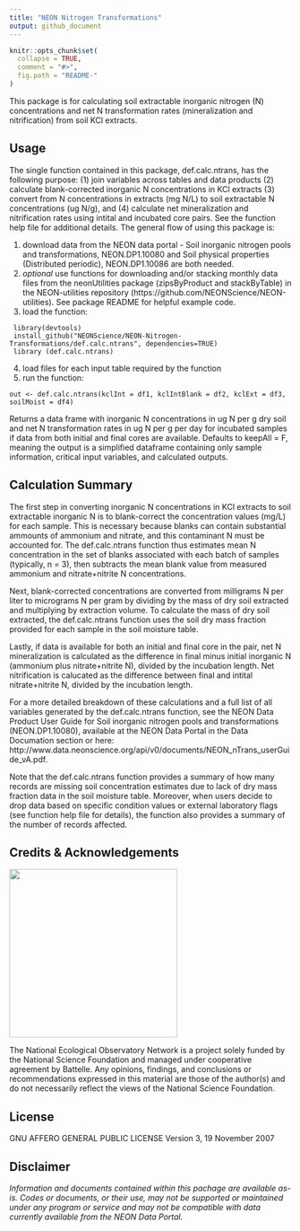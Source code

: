 ```yaml
---
title: "NEON Nitrogen Transformations"
output: github_document
---
```


<!-- README.md is generated from README.Rmd. Please edit that file -->

```r
knitr::opts_chunk$set(
  collapse = TRUE,
  comment = "#>",
  fig.path = "README-"
)

```
<!-- ****** Description ****** -->

This package is for calculating soil extractable inorganic nitrogen (N) concentrations and net N transformation rates (mineralization and nitrification) from soil KCl extracts.

<!-- ****** Usage ****** -->
## Usage
The single function contained in this package, def.calc.ntrans, has the following purpose: (1) join variables across tables and data products (2) calculate blank-corrected inorganic N concentrations in KCl extracts (3) convert from N concentrations in extracts (mg N/L) to soil extractable N concentrations (ug N/g), and (4) calculate net mineralization and nitrification rates using intital and incubated core pairs. See the function help file for additional details. The general flow of using this package is:

1. download data from the NEON data portal - Soil inorganic nitrogen pools and transformations,
NEON.DP1.10080 and Soil physical properties (Distributed periodic), NEON.DP1.10086 are both needed.
2. _optional_ use functions for downloading and/or stacking monthly data files from the neonUtilities package (zipsByProduct and stackByTable) in the NEON-utilities repository (https://github.com/NEONScience/NEON-utilities). See package README for helpful example code.
3. load the function:  
```
 library(devtools)  
 install_github("NEONScience/NEON-Nitrogen-Transformations/def.calc.ntrans", dependencies=TRUE)  
 library (def.calc.ntrans)  
```
4. load files for each input table required by the function
5. run the function:  
```
out <- def.calc.ntrans(kclInt = df1, kclIntBlank = df2, kclExt = df3, soilMoist = df4) 
```
Returns a data frame with inorganic N concentrations in ug N per g dry soil and net N transformation rates in ug N per g per day for incubated samples if data from both initial and final cores are available. Defaults to keepAll = F, meaning the output is a simplified dataframe containing only sample information, critical input variables, and calculated outputs. 

<!-- ****** Calculation Summary ****** -->
## Calculation Summary
The first step in converting inorganic N concentrations in KCl extracts to soil extractable inorganic N is to  blank-correct the concentration values (mg/L) for each sample. This is necessary because blanks can contain substantial ammounts of ammonium and nitrate, and this contaminant N must be accounted for. The def.calc.ntrans function thus estimates mean N concentration in the set of blanks associated with each batch of samples (typically, n = 3), then subtracts the mean blank value from measured ammonium and nitrate+nitrite N concentrations.

Next, blank-corrected concentrations are converted from milligrams N per liter to micrograms N per gram by dividing by the mass of dry soil extracted and multiplying by extraction volume. To calculate the mass of dry soil extracted, the def.calc.ntrans function uses the soil dry mass fraction provided for each sample in the soil moisture table.

Lastly, if data is available for both an initial and final core in the pair, net N mineralization is calculated as the difference in final minus initial inorganic N (ammonium plus nitrate+nitrite N), divided by the incubation length. Net nitrification is calucated as the difference between final and intital nitrate+nitrite N, divided by the incubation length.

For a more detailed breakdown of these calculations and a full list of all variables generated by the def.calc.ntrans function, see the NEON Data Product User Guide for Soil inorganic nitrogen pools and transformations (NEON.DP1.10080), available at the NEON Data Portal in the Data Documation section or here: http://www.data.neonscience.org/api/v0/documents/NEON_nTrans_userGuide_vA.pdf.

Note that the def.calc.ntrans function provides a summary of how many records are missing soil concentration estimates due to lack of dry mass fraction data in the soil moisture table. Moreover, when users decide to drop data based on specific condition values or external laboratory flags (see function help file for details), the function also provides a summary of the number of records affected.

<!-- ****** Acknowledgements ****** -->
## Credits & Acknowledgements

<!-- HTML tags to produce image, resize, add hyperlink. -->
<!-- ONLY WORKS WITH HTML or GITHUB documents -->
<a href="http://www.neonscience.org/">
<img src="logo.png" width="300px" />
</a>


<!-- Acknowledgements text -->
The National Ecological Observatory Network is a project solely funded by the National Science Foundation and managed under cooperative agreement by Battelle. Any opinions, findings, and conclusions or recommendations expressed in this material are those of the author(s) and do not necessarily reflect the views of the National Science Foundation.



<!-- ****** License ****** -->
## License

GNU AFFERO GENERAL PUBLIC LICENSE Version 3, 19 November 2007



<!-- ****** Disclaimer ****** -->
## Disclaimer

*Information and documents contained within this pachage are available as-is. Codes or documents, or their use, may not be supported or maintained under any program or service and may not be compatible with data currently available from the NEON Data Portal.*